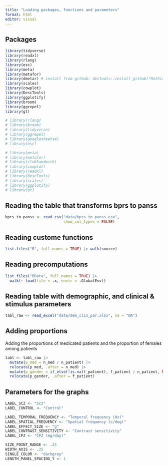 ```yaml
---
title: "Loading packages, functions and parameters"
format: html
editor: visual
---
```


## Packages

```r
library(tidyverse)
library(readxl)
library(rlang)
library(esc)
library(meta)
library(metafor)
library(dmetar) # install from github: devtools::install_github("MathiasHarrer/dmetar")
library(scales)
library(cowplot)
library(DescTools)
library(ggplotify)
library(broom)
library(ggrepel)
library(gt)

# library(rlang)
# library(broom)
# library(tidyverse)
# library(ggrepel)
# library(googlesheets4)
# library(esc)

# library(meta)
# library(metafor)
# library(clubSandwich)
# library(cowplot)
# library(readxl)
# library(DescTools)
# library(scales)
# library(ggplotify)
# library(gt)
```

## Reading the table that transforms bprs to panss

```r
bprs_to_panss <- read_csv("data/bprs_to_panss.csv",
                          show_col_types = FALSE) 
```


## Reading custome functions

```r
list.files("R", full.names = TRUE) |> walk(source)
```

## Reading precomputations

```r
list.files("RData", full.names = TRUE) |> 
  walk(~ load(file = .x, envir = .GlobalEnv))
```

## Reading table with demographic, and clinical & stimulus parameters

```r
tabl_raw <- read_excel("data/dem_clin_par.xlsx", na = "NA")
```

## Adding proportions

Adding the proportions of medicated patients and the proportion of females among patients

```r
tabl <- tabl_raw |> 
  mutate(p_med = n_med / n_patient) |> 
  relocate(p_med, .after = n_med) |>
  mutate(p_gender = if_else(!is.na(f_patient), f_patient / n_patient, NA)) |> 
  relocate(p_gender, .after = f_patient) 
```



## Parameters for the graphs

```r
LABEL_SCZ <- "Scz"
LABEL_CONTROL <- "Control"

LABEL_TEMPORAL_FREQUENCY <- "Temporal frequency (Hz)"
LABEL_SPATIAL_FREQUENCY <- "Spatial frequency (c/deg)"
LABEL_EFFECT_SIZE <- "g"
LABEL_CONTRAST_SENSITIVITY <- "Contrast sensitivity"
LABEL_CPZ <- "CPZ (mg/day)"

SIZE_POINT_RANGE <- .25
WIDTH_AXIS <- .25
SINGLE_COLOR <- "darkgrey"
LENGTH_PANEL_SPACING_Y <- 1
```
